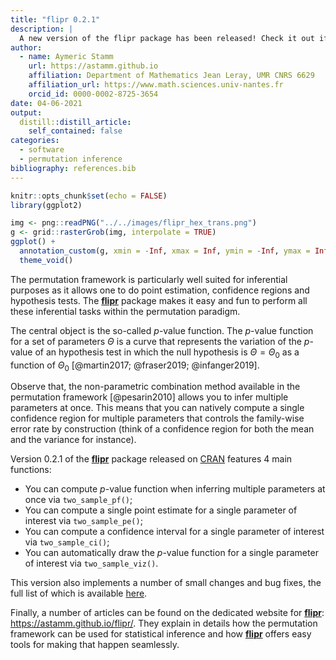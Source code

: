 ```yaml
---
title: "flipr 0.2.1"
description: |
  A new version of the flipr package has been released! Check it out if you are looking for a consistent, robust and easy way of doing permutation inference.
author:
  - name: Aymeric Stamm
    url: https://astamm.github.io
    affiliation: Department of Mathematics Jean Leray, UMR CNRS 6629
    affiliation_url: https://www.math.sciences.univ-nantes.fr
    orcid_id: 0000-0002-8725-3654
date: 04-06-2021
output:
  distill::distill_article:
    self_contained: false
categories:
  - software
  - permutation inference
bibliography: references.bib
---
```


```r
knitr::opts_chunk$set(echo = FALSE)
library(ggplot2)
```

```r
img <- png::readPNG("../../images/flipr_hex_trans.png")
g <- grid::rasterGrob(img, interpolate = TRUE)
ggplot() +
  annotation_custom(g, xmin = -Inf, xmax = Inf, ymin = -Inf, ymax = Inf) + 
  theme_void()
```

The permutation framework is particularly well suited for inferential
purposes as it allows one to do point estimation, confidence regions and
hypothesis tests. The [**flipr**](https://astamm.github.io/flipr/)
package makes it easy and fun to perform all these inferential tasks
within the permutation paradigm.

The central object is the so-called $p$-value function. The $p$-value
function for a set of parameters $\Theta$ is a curve that represents the
variation of the $p$-value of an hypothesis test in which the null
hypothesis is $\Theta = \Theta_0$ as a function of $\Theta_0$
[@martin2017; @fraser2019; @infanger2019].

Observe that, the non-parametric combination method available in the
permutation framework [@pesarin2010] allows you to infer multiple
parameters at once. This means that you can natively compute a single
confidence region for multiple parameters that controls the family-wise
error rate by construction (think of a confidence region for both the
mean and the variance for instance).

Version 0.2.1 of the [**flipr**](https://astamm.github.io/flipr/)
package released on
[CRAN](https://cran.r-project.org/web/packages/flipr/index.html)
features $4$ main functions:

-   You can compute $p$-value function when inferring multiple
    parameters at once via `two_sample_pf()`;
-   You can compute a single point estimate for a single parameter of
    interest via `two_sample_pe()`;
-   You can compute a confidence interval for a single parameter of
    interest via `two_sample_ci()`;
-   You can automatically draw the $p$-value function for a single
    parameter of interest via `two_sample_viz()`.

This version also implements a number of small changes and bug fixes,
the full list of which is available
[here](https://astamm.github.io/flipr/news/index.html).

Finally, a number of articles can be found on the dedicated website for
[**flipr**](https://astamm.github.io/flipr/):
<https://astamm.github.io/flipr/>. They explain in details how the
permutation framework can be used for statistical inference and how
[**flipr**](https://astamm.github.io/flipr/) offers easy tools for
making that happen seamlessly.
